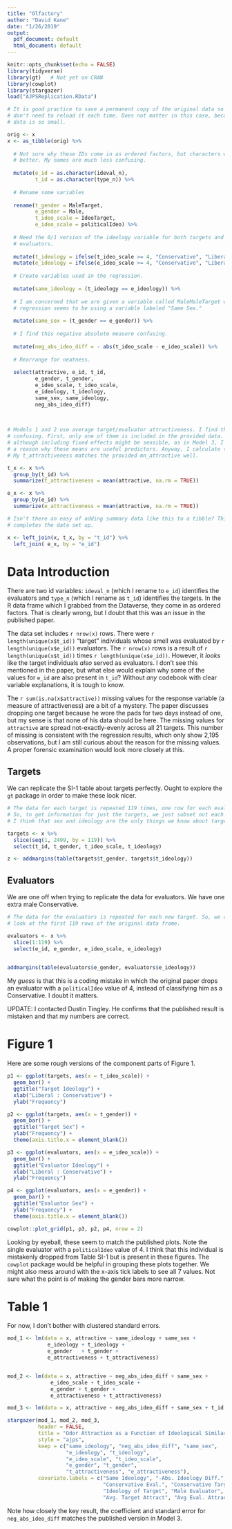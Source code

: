 ```yaml
---
title: "Olfactory"
author: "David Kane"
date: "1/26/2019"
output:
  pdf_document: default
  html_document: default
---
```


```r
knitr::opts_chunk$set(echo = FALSE)
library(tidyverse)
library(gt)   # Not yet on CRAN
library(cowplot)
library(stargazer)
load("AJPSReplication.RData")

# It is good practice to save a permanent copy of the original data so that you
# don't need to reload it each time. Does not matter in this case, because the
# data is so small.

orig <- x
x <- as_tibble(orig) %>%
  
  # Not sure why these IDs come in as ordered factors, but characters would be
  # better. My names are much less confusing.
  
  mutate(e_id = as.character(ideval_n),
         t_id = as.character(type_n)) %>% 
  
  # Rename some variables
  
  rename(t_gender = MaleTarget,
         e_gender = Male,
         t_ideo_scale = IdeoTarget,
         e_ideo_scale = politicalIdeo) %>% 
  
  # Need the 0/1 version of the ideology variable for both targets and
  # evaluators.
  
  mutate(t_ideology = ifelse(t_ideo_scale >= 4, "Conservative", "Liberal")) %>% 
  mutate(e_ideology = ifelse(e_ideo_scale >= 4, "Conservative", "Liberal")) %>% 
  
  # Create variables used in the regression. 
  
  mutate(same_ideology = (t_ideology == e_ideology)) %>% 
  
  # I am concerned that we are given a variable called MaleMaleTarget when the
  # regression seems to be using a variable labeled "Same Sex."
  
  mutate(same_sex = (t_gender == e_gender)) %>% 
  
  # I find this negative absolute measure confusing.
  
  mutate(neg_abs_ideo_diff = - abs(t_ideo_scale - e_ideo_scale)) %>% 
  
  # Rearrange for neatness.
  
  select(attractive, e_id, t_id, 
         e_gender, t_gender, 
         e_ideo_scale, t_ideo_scale,
         e_ideology, t_ideology,
         same_sex, same_ideology,
         neg_abs_ideo_diff)
  
  
```


```r
# Models 1 and 2 use average target/evaluator attractiveness. I find this
# confusing. First, only one of them is included in the provided data. Second,
# although including fixed effects might be sensible, as in Model 3, I don't see
# a reason why these means are useful predictors. Anyway, I calculate them here.
# My t_attractiveness matches the provided mn_attractive well.

t_x <- x %>% 
  group_by(t_id) %>% 
  summarize(t_attractiveness = mean(attractive, na.rm = TRUE))

e_x <- x %>% 
  group_by(e_id) %>% 
  summarize(e_attractiveness = mean(attractive, na.rm = TRUE))

# Isn't there an easy of adding summary data like this to a tibble? This
# completes the data set up.

x <- left_join(x, t_x, by = "t_id") %>% 
  left_join( e_x, by = "e_id")

```


# Data Introduction

There are two id variables: `ideval_n` (which I rename to `e_id`) identifies the evaluators and `type_n` (which I rename as `t_id`) identifies the targets. In the R data frame which I grabbed from the Dataverse, they come in as ordered factors. That is clearly wrong, but I doubt that this was an issue in the published paper.

The data set includes `r nrow(x)` rows. There were `r length(unique(x$t_id))` "target" individuals whose smell was evaluated by `r length(unique(x$e_id))` evaluators. The `r nrow(x)` rows is a result of `r length(unique(x$t_id))` times `r length(unique(x$e_id))`.  However, it *looks* like the target individuals *also* served as evaluators. I don't see this mentioned in the paper, but what else would explain why some of the values for `e_id` are also present in `t_id`? Without *any* codebook with clear variable explanations, it is tough to know. 

The `r sum(is.na(x$attractive))` missing values for the response variable (a measure of attractiveness) are a bit of a mystery. The paper discusses dropping one target because he wore the pads for two days instead of one, but my sense is that none of his data should be here. The missing values for `attractive` are spread not-exactly-evenly across all 21 targets. This number of missing is consistent with the regression results, which only show 2,195 observations, but I am still curious about the reason for the missing values. A proper forensic examination would look more closely at this.


## Targets

We can replicate the SI-1 table about targets perfectly. Ought to explore the `gt` package in order to make these look nicer.

```r
# The data for each target is repeated 119 times, one row for each evaluator.
# So, to get information for just the targets, we just subset out each 119 rows.
# I think that sex and ideology are the only things we know about targets.

targets <- x %>% 
  slice(seq(1, 2499, by = 119)) %>% 
  select(t_id, t_gender, t_ideo_scale, t_ideology)

z <- addmargins(table(targets$t_gender, targets$t_ideology))
```


## Evaluators

We are one off when trying to replicate the data for evaluators. We have one extra male Conservative.

```r
# The data for the evaluators is repeated for each new target. So, we can just
# look at the first 119 rows of the original data frame.

evaluators <- x %>% 
  slice(1:119) %>% 
  select(e_id, e_gender, e_ideo_scale, e_ideology)
  

addmargins(table(evaluators$e_gender, evaluators$e_ideology))  
```

My *guess* is that this is a coding mistake in which the original paper drops an evaluator with a `politicalIdeo` value of 4, instead of classifying him as a Conservative. I doubt it matters.

UPDATE: I contacted Dustin Tingley. He confirms that the published result is mistaken and that my numbers are correct.

# Figure 1

Here are some rough versions of the component parts of Figure 1.

```r

p1 <- ggplot(targets, aes(x = t_ideo_scale)) + 
  geom_bar() +
  ggtitle("Target Ideology") +
  xlab("Liberal : Conservative") +
  ylab("Frequency")

p2 <- ggplot(targets, aes(x = t_gender)) + 
  geom_bar() +
  ggtitle("Target Sex") +
  ylab("Frequency") +
  theme(axis.title.x = element_blank())

p3 <- ggplot(evaluators, aes(x = e_ideo_scale)) + 
  geom_bar() +
  ggtitle("Evaluator Ideology") +
  xlab("Liberal : Conservative") +
  ylab("Frequency")

p4 <- ggplot(evaluators, aes(x = e_gender)) + 
  geom_bar() +
  ggtitle("Evaluator Sex") +
  ylab("Frequency") +
  theme(axis.title.x = element_blank())

cowplot::plot_grid(p1, p3, p2, p4, nrow = 2)
```

Looking by eyeball, these seem to match the published plots. Note the single evaluator with a `politicalIdeo` value of 4. I think that this individual is mistakenly dropped from Table SI-1 but is present in these figures. The `cowplot` package would be helpful in grouping these plots together. We might also mess around with the x-axis tick labels to see all 7 values. Not sure what the point is of making the gender bars more narrow. 


# Table 1

For now, I don't bother with clustered standard errors.

```r
mod_1 <- lm(data = x, attractive ~ same_ideology + same_sex + 
             e_ideology + t_ideology +
             e_gender   + t_gender +
             e_attractiveness + t_attractiveness)


mod_2 <- lm(data = x, attractive ~ neg_abs_ideo_diff + same_sex + 
              e_ideo_scale + t_ideo_scale + 
              e_gender + t_gender + 
              e_attractiveness + t_attractiveness)

mod_3 <- lm(data = x, attractive ~ neg_abs_ideo_diff + same_sex + t_id + e_id)
```

```r
stargazer(mod_1, mod_2, mod_3,
          header = FALSE,
          title = "Odor Attraction as a Function of Ideological Similarity",
          style = "ajps",
          keep = c("same_ideology", "neg_abs_ideo_diff", "same_sex",
                   "e_ideology", "t_ideology", 
                   "e_ideo_scale", "t_ideo_scale",
                   "e_gender", "t_gender",
                   "t_attractiveness", "e_attractiveness"),
          covariate.labels = c("Same Ideology", "-Abs. Ideology Diff.", "Same Sex",
                               "Conservative Eval.", "Conservative Target", "Ideology of Eval.",
                               "Ideology of Target", "Male Evaluator", "Male Target",
                               "Avg. Target Attract", "Avg Eval. Attract"))
```


Note how closely the key result, the coefficient and standard error for `neg_abs_ideo_diff` matches the published version in Model 3.
